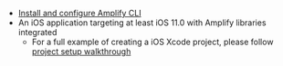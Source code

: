 * [Install and configure Amplify CLI](https://docs.amplify.aws/cli/start/install)
* An iOS application targeting at least iOS 11.0 with Amplify libraries integrated
    * For a full example of creating a iOS Xcode project, please follow [project setup walkthrough](/[platform]/prev/start/project-setup/create-application/)
